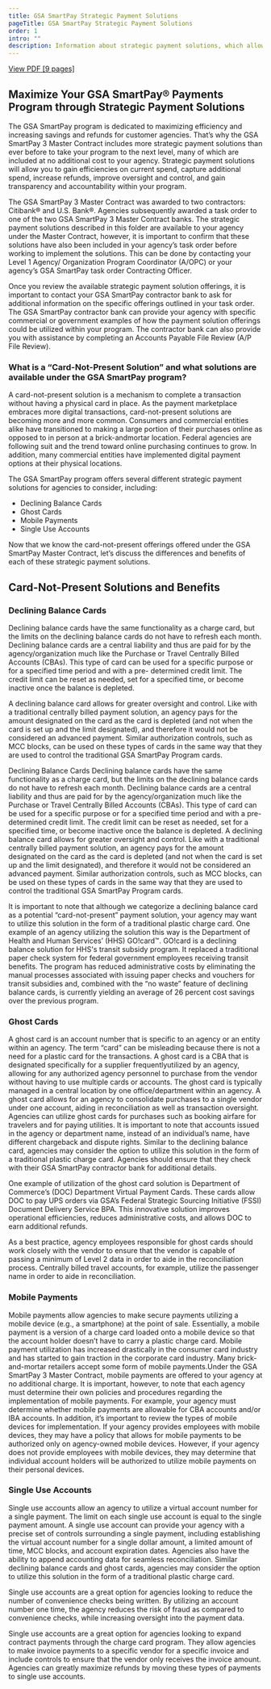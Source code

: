```yaml
---
title: GSA SmartPay Strategic Payment Solutions
pageTitle: GSA SmartPay Strategic Payment Solutions
order: 1
intro: ""
description: Information about strategic payment solutions, which allow agencies to gain efficiencies on current spend, capture additional spend, increase refunds, improve oversight and control and gain transparency.
---
```


<a href="/files/publications/publications-smartpay-strategic-payment-solution.pdf" class="usa-button">View PDF [9 pages] </a>


## Maximize Your GSA SmartPay® Payments Program through Strategic Payment Solutions

The GSA SmartPay program is dedicated to maximizing efficiency and increasing savings and refunds for customer agencies. That’s
why the GSA SmartPay 3 Master Contract includes more strategic payment solutions than ever before to take your program to
the next level, many of which are included at no additional cost to your agency. Strategic payment solutions will allow you to gain
efficiencies on current spend, capture additional spend, increase refunds, improve oversight and control, and gain transparency and
accountability within your program.


The GSA SmartPay 3 Master Contract was awarded to two contractors: Citibank® and U.S. Bank®. Agencies subsequently awarded
a task order to one of the two GSA SmartPay 3 Master Contract banks. The strategic payment solutions described in this folder
are available to your agency under the Master Contract, however, it is important to confirm that these solutions have also been
included in your agency’s task order before working to implement the solutions. This can be done by contacting your Level 1 Agency/
Organization Program Coordinator (A/OPC) or your agency’s GSA SmartPay task order Contracting Officer.


Once you review the available strategic payment solution offerings, it is important to contact your GSA SmartPay contractor bank to
ask for additional information on the specific offerings outlined in your task order. The GSA SmartPay contractor bank can provide
your agency with specific commercial or government examples of how the payment solution offerings could be utilized within your
program. The contractor bank can also provide you with assistance by completing an Accounts Payable File Review (A/P File Review).

### What is a “Card-Not-Present Solution” and what solutions are available under the GSA SmartPay program?

A card-not-present solution is a mechanism to complete a transaction without having a physical card in place. As the payment
marketplace embraces more digital transactions, card-not-present solutions are becoming more and more common. Consumers and commercial entities alike have transitioned to making a large portion of their purchases online as opposed to in person at a brick-andmortar
location. Federal agencies are following suit and the trend toward online purchasing continues to grow. In addition, many commercial entities have implemented digital payment options at their physical locations.

The GSA SmartPay program offers several different strategic
payment solutions for agencies to consider, including:

- Declining Balance Cards
- Ghost Cards
- Mobile Payments
- Single Use Accounts

Now that we know the card-not-present offerings offered under the GSA SmartPay Master Contract, let’s discuss the differences and benefits of each of these strategic payment solutions.

## Card-Not-Present Solutions and Benefits

### Declining Balance Cards
Declining balance cards have the same functionality as a charge card,
but the limits on the declining balance cards do not have to refresh
each month. Declining balance cards are a central liability and thus
are paid for by the agency/organization much like the Purchase or
Travel Centrally Billed Accounts (CBAs). This type of card can be used
for a specific purpose or for a specified time period and with a pre-
determined credit limit. The credit limit can be reset as needed, set for
a specified time, or become inactive once the balance is depleted.


A declining balance card allows for greater oversight and control.
Like with a traditional centrally billed payment solution, an agency
pays for the amount designated on the card as the card is depleted
(and not when the card is set up and the limit designated), and
therefore it would not be considered an advanced payment. Similar
authorization controls, such as MCC blocks, can be used on these
types of cards in the same way that they are used to control the
traditional GSA SmartPay Program cards.

Declining Balance Cards
Declining balance cards have the same functionality as a charge card,
but the limits on the declining balance cards do not have to refresh
each month. Declining balance cards are a central liability and thus
are paid for by the agency/organization much like the Purchase or
Travel Centrally Billed Accounts (CBAs). This type of card can be used
for a specific purpose or for a specified time period and with a pre-
determined credit limit. The credit limit can be reset as needed, set for
a specified time, or become inactive once the balance is depleted.
A declining balance card allows for greater oversight and control.
Like with a traditional centrally billed payment solution, an agency
pays for the amount designated on the card as the card is depleted
(and not when the card is set up and the limit designated), and
therefore it would not be considered an advanced payment. Similar
authorization controls, such as MCC blocks, can be used on these
types of cards in the same way that they are used to control the
traditional GSA SmartPay Program cards.


It is important to note that although we categorize a declining
balance card as a potential “card-not-present” payment solution,
your agency may want to utilize this solution in the form of a
traditional plastic charge card. One example of an agency utilizing
the solution this way is the Department of Health and Human
Services’ (HHS) GO!card™. GO!card is a declining balance solution
for HHS's transit subsidy program. It replaced a traditional paper
check system for federal government employees receiving transit
benefits. The program has reduced administrative costs by eliminating the manual processes associated with issuing paper
checks and vouchers for transit subsidies and, combined with the
“no waste” feature of declining balance cards, is currently yielding
an average of 26 percent cost savings over the previous program.

### Ghost Cards

A ghost card is an account number that is specific to an agency or an
entity within an agency. The term “card” can be misleading because
there is not a need for a plastic card for the transactions. A ghost
card is a CBA that is designated specifically for a supplier frequentlyutilized by an agency, allowing for any authorized agency personnel to purchase from the vendor without having to use multiple cards or accounts. The ghost card is typically managed in a central location by one office/department within an agency. A ghost card allows for an agency to consolidate purchases to a single vendor under one account, aiding in reconciliation as well as transaction oversight. Agencies can utilize ghost cards for purchases such as booking airfare for travelers and for paying utilities. It is important to note that accounts issued in the agency or department name, instead of an individual’s name, have different chargeback and dispute rights. Similar to the declining balance card, agencies may consider the option to utilize this solution in the form of a traditional plastic charge card. Agencies should ensure that they check with their GSA SmartPay contractor bank for additional details.

One example of utilization of the ghost card solution is Department of Commerce’s (DOC) Department Virtual Payment Cards. These cards allow DOC to pay UPS orders via GSA’s Federal Strategic Sourcing Initiative (FSSI) Document Delivery Service BPA. This innovative solution improves operational efficiencies, reduces administrative costs, and allows DOC to earn additional refunds.

As a best practice, agency employees responsible for ghost cards should work closely with the vendor to ensure that the vendor is capable of passing a minimum of Level 2 data in order to aide in the reconciliation process. Centrally billed travel accounts, for example, utilize the passenger name in order to aide in reconciliation.

### Mobile Payments

Mobile payments allow agencies to make secure payments utilizing a mobile device (e.g., a smartphone) at the point of sale. Essentially, a mobile payment is a version of a charge card loaded onto a mobile device so that the account holder doesn’t have to carry a plastic charge card. Mobile payment utilization has increased drastically in the consumer card industry and has started to gain traction in the corporate card industry. Many brick-and-mortar retailers accept some form of mobile payments.Under the GSA SmartPay 3 Master Contract, mobile payments are offered to your agency at no additional charge. It is important, however, to note that each agency must determine their own policies and procedures regarding the implementation of mobile payments. For example, your agency must determine whether mobile payments are allowable for CBA accounts and/or IBA accounts. In addition, it’s important to review the types of mobile devices for implementation. If your agency provides employees with mobile devices, they may have a policy that allows for mobile payments to be authorized only on agency-owned mobile devices. However, if your agency does not provide employees with mobile devices, they may determine that individual account holders will be authorized to utilize mobile payments on their personal devices.

### Single Use Accounts

Single use accounts allow an agency to utilize a virtual account number for a single payment. The limit on each single use account is equal to the single payment amount. A single use account can provide your agency with a precise set of controls surrounding a single payment, including establishing the virtual account number for a single dollar amount, a limited amount of time, MCC blocks, and account expiration dates. Agencies also have the ability to append accounting data for seamless reconciliation. Similar declining balance cards and ghost cards, agencies may consider the option to utilize this solution in the form of a traditional plastic charge card.

Single use accounts are a great option for agencies looking to reduce the number of convenience checks being written. By utilizing an account number one time, the agency reduces the risk of fraud as compared to convenience checks, while increasing oversight into the payment data.

Single use accounts are a great option for agencies looking to expand contract payments through the charge card program. They allow agencies to make invoice payments to a specific vendor for a specific invoice and include controls to ensure that the vendor only receives the invoice amount. Agencies can greatly maximize refunds by moving these types of payments to single use accounts.

